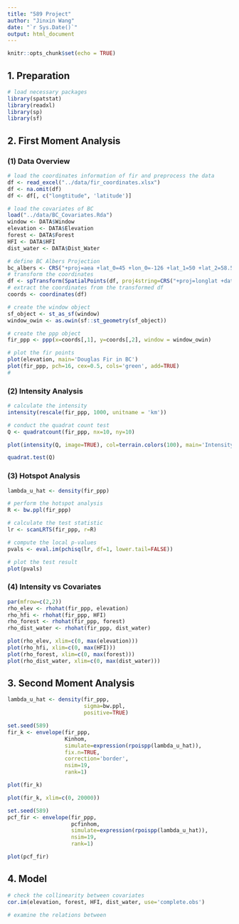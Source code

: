 ```yaml
---
title: "589 Project"
author: "Jinxin Wang"
date: "`r Sys.Date()`"
output: html_document
---
```


```r
knitr::opts_chunk$set(echo = TRUE)
```

## 1. Preparation

```r
# load necessary packages
library(spatstat)
library(readxl)
library(sp)
library(sf)
```

## 2. First Moment Analysis

### (1) Data Overview

```r
# load the coordinates information of fir and preprocess the data
df <- read_excel("../data/fir_coordinates.xlsx")
df <- na.omit(df)
df <- df[, c("longtitude", 'latitude')]

# load the covariates of BC
load("../data/BC_Covariates.Rda")
window <- DATA$Window
elevation <- DATA$Elevation
forest <- DATA$Forest
HFI <- DATA$HFI
dist_water <- DATA$Dist_Water

# define BC Albers Projection
bc_albers <- CRS("+proj=aea +lat_0=45 +lon_0=-126 +lat_1=50 +lat_2=58.5 +x_0=1000000 +y_0=0 +datum=NAD83 +units=m +no_defs")
# transform the coordinates
df <- spTransform(SpatialPoints(df, proj4string=CRS("+proj=longlat +datum=WGS84")), bc_albers)
# extract the coordinates from the transformed df
coords <- coordinates(df)

# create the window object
sf_object <- st_as_sf(window)
window_owin <- as.owin(sf::st_geometry(sf_object))

# create the ppp object
fir_ppp <- ppp(x=coords[,1], y=coords[,2], window = window_owin)

# plot the fir points
plot(elevation, main='Douglas Fir in BC')
plot(fir_ppp, pch=16, cex=0.5, cols='green', add=TRUE)
# 
```

### (2) Intensity Analysis

```r
# calculate the intensity
intensity(rescale(fir_ppp, 1000, unitname = 'km'))
```

```r
# conduct the quadrat count test
Q <- quadratcount(fir_ppp, nx=10, ny=10)

plot(intensity(Q, image=TRUE), col=terrain.colors(100), main='Intensity of Douglas Fir in BC')
```

```r
quadrat.test(Q)
```

### (3) Hotspot Analysis

```r
lambda_u_hat <- density(fir_ppp)

# perform the hotspot analysis
R <- bw.ppl(fir_ppp)

# calculate the test statistic
lr <- scanLRTS(fir_ppp, r=R)

# compute the local p-values
pvals <- eval.im(pchisq(lr, df=1, lower.tail=FALSE))

# plot the test result
plot(pvals)
```

### (4) Intensity vs Covariates

```r
par(mfrow=c(2,2))
rho_elev <- rhohat(fir_ppp, elevation)
rho_hfi <- rhohat(fir_ppp, HFI)
rho_forest <- rhohat(fir_ppp, forest)
rho_dist_water <- rhohat(fir_ppp, dist_water)

plot(rho_elev, xlim=c(0, max(elevation)))
plot(rho_hfi, xlim=c(0, max(HFI)))
plot(rho_forest, xlim=c(0, max(forest)))
plot(rho_dist_water, xlim=c(0, max(dist_water)))
```

## 3. Second Moment Analysis

```r
lambda_u_hat <- density(fir_ppp,
                        sigma=bw.ppl,
                        positive=TRUE)

set.seed(589)
fir_k <- envelope(fir_ppp,
                  Kinhom,
                  simulate=expression(rpoispp(lambda_u_hat)),
                  fix.n=TRUE,
                  correction='border',
                  nsim=19,
                  rank=1)

plot(fir_k)
```

```r
plot(fir_k, xlim=c(0, 20000))
```

```r
set.seed(589)
pcf_fir <- envelope(fir_ppp,
                    pcfinhom,
                    simulate=expression(rpoispp(lambda_u_hat)),
                    nsim=19,
                    rank=1)

plot(pcf_fir)
```

## 4. Model
```r
# check the collinearity between covariates
cor.im(elevation, forest, HFI, dist_water, use='complete.obs')
```
```r
# examine the relations between 
```

